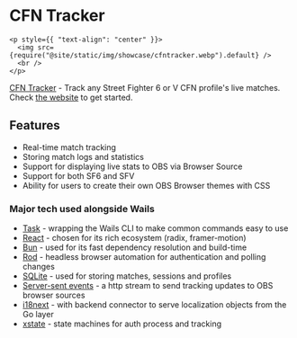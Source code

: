 # CFN Tracker

```mdx-code-block
<p style={{ "text-align": "center" }}>
  <img src={require("@site/static/img/showcase/cfntracker.webp").default} />
  <br />
</p>
```

[CFN Tracker](https://github.com/williamsjokvist/cfn-tracker) - Track any Street Fighter 6 or V CFN profile's live matches. Check [the website](https://cfn.williamsjokvist.se/) to get started.

## Features
- Real-time match tracking
- Storing match logs and statistics
- Support for displaying live stats to OBS via Browser Source
- Support for both SF6 and SFV
- Ability for users to create their own OBS Browser themes with CSS

### Major tech used alongside Wails
- [Task](https://github.com/go-task/task) - wrapping the Wails CLI to make common commands easy to use
- [React](https://github.com/facebook/react) - chosen for its rich ecosystem (radix, framer-motion)
- [Bun](https://github.com/oven-sh/bun) - used for its fast dependency resolution and build-time
- [Rod](https://github.com/go-rod/rod) - headless browser automation for authentication and polling changes
- [SQLite](https://github.com/mattn/go-sqlite3) - used for storing matches, sessions and profiles
- [Server-sent events](https://developer.mozilla.org/en-US/docs/Web/API/Server-sent_events) - a http stream to send tracking updates to OBS browser sources
- [i18next](https://github.com/i18next/) - with backend connector to serve localization objects from the Go layer
- [xstate](https://github.com/statelyai/xstate) - state machines for auth process and tracking
